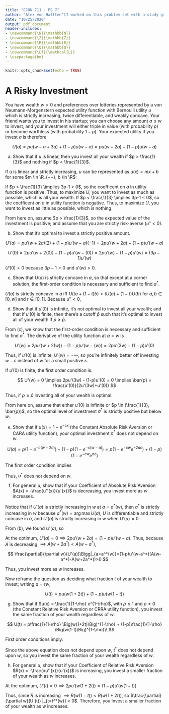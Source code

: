 ```yaml
---
title: "ECON 711 - PS 7"
author: "Alex von Hafften^[I worked on this problem set with a study group of Michael Nattinger, Andrew Smith, Tyler Welch, and Ryan Mather. I also discussed problems with Emily Case, Sarah Bass, and Danny Edgel.]"
date: "10/25/2020"
output: pdf_document
header-includes:
- \newcommand{\N}{\mathbb{N}}
- \newcommand{\Z}{\mathbb{Z}}
- \newcommand{\R}{\mathbb{R}}
- \newcommand{\Q}{\mathbb{Q}}
- \newcommand{\Lf}{\mathcal{L}}
- \usepackage{bm}
---
```


```r
knitr::opts_chunk$set(echo = TRUE)
```

# A Risky Investment

You have wealth $w > 0$ and preferences over lotteries represented by a von Neumann-Morgenstern expected utility function with Bernoulli utility $u$ which is strictly increasing, twice differentiable, and weakly concave.  Your friend wants you to invest in his startup; you can choose any amount $a \le w$ to invest, and your investment will either triple in value (with probability $p$) or become worthless (with probability $1-p$).  Your expected utility if you invest $a$ is therefore

$$
U(a) = pu(w-a+3a) + (1-p)u(w-a) = pu(w+2a) + (1-p)u(w-a)
$$

(a) Show that if $u$ is linear, then you invest all your wealth if $p > \frac{1}{3}$ and nothing if $p < \frac{1}{3}$.

If $u$ is linear and strictly increasing, $u$ can be represented as $u(x) = mx+b$ for some $m \in \R_{++}, b \in \R$:

\begin{align*}
U(a) 
&= pu(w+2a) + (1-p)u(w-a) \\
&= p(m(w+2a)+b) + (1-p)(m(w-a)+b) \\
&= pwm + 2pam + pb + wm - pwm - am + pam + b - pb \\
&= (3p - 1)ma + mw + b \\
\end{align*}

If $p > \frac{1}{3} \implies 3p-1 > 0$, so the coefficent on $a$ in utility function is positive. Thus, to maximize $U$, you want to invest as much as possible, which is all your wealth.  If $p < \frac{1}{3} \implies 3p-1 < 0$, so the coefficent on $a$ in utility function is negative. Thus, to maximize $U$, you want to invest as little as possible, which is nothing.

From here on, assume $p > \frac{1}{3}$, so the expected value of the investment is positive; and assume that you are strictly risk-averse ($u''< 0$).

(b) Show that it's optimal to invest a strictly positive amount.\footnote{You can do this by showing that $U'(0)>0$ - the marginal expected utility of increasing $a$ is positive when $a=0$.}

$$
U'(a) = pu'(w+2a)(2) + (1-p)u'(w-a)(-1) = 2pu'(w+2a) - (1-p)u'(w-a)
$$

$$
U'(0) = 2pu'(w+2(0)) - (1-p)u'(w-(0)) = 2pu'(w) - (1-p)u'(w) = (3p-1)u'(w)
$$

$U'(0) > 0$ because $3p-1 > 0$ and $u'(w) > 0$.

\pagebreak

(c) Show that $U(a)$ is strictly concave in $a$, so that except at a corner solution, the first-order condition is necessary and sufficient to find $a^*$.

$U(a)$ is strictly concave in $a$ iff $U(ta+(1-t)b) < tU(a)+(1-t)U(b)$ for $a, b \in [0, w]$ and $t \in [0, 1]$.  Because $u'' < 0$,

\begin{align*}
U(ta+(1-t)b) 
&= pu(w + 2(ta + (1-t)b)) + (1-p)u(w-(ta+(1-t)b)) \\
&= pu(t(w + 2a) + (1-t)(w + 2b)) + (1-p)u(t(w-a)+(1-t)(w-b)) \\
&< p(tu(w + 2a) + (1-t)u(w + 2b)) + (1-p)(tu(w-a)+(1-t)u(w-b)) \\
&= t ( pu(w + 2a) +(1-p) u(w-a)) + (1-t)(pu(w + 2b) + (1-p)u(w-b)) \\
&= t U(a) + (1-t)U(b)
\end{align*}

(d) Show that if $u'(0)$ is infinite, it's not optimal to invest all your wealth; and that if $u'(0)$ is finite, then there's a cutoff $\bar{p}$ such that it's optimal to invest all of your wealth if $p \ge \bar{p}$.

From (c), we know that the first-order condition is necessary and sufficient to find $a^*$.  The derivative of the utility function at $a=w$ is

$$
U'(w) = 2pu'(w+2(w)) - (1-p)u'(w-(w)) = 2pu'(3w) - (1-p)u'(0) 
$$

Thus, if $u'(0)$ is infinite, $U'(w) = -\infty$, so you're infinitely better off investing $w - \varepsilon$ instead of $w$ for a small positive $\varepsilon$.

If $u'(0)$ is finite, the first order condition is:

$$
U'(w) = 0 \implies 2pu'(3w) - (1-p)u'(0) = 0 \implies \bar{p} = \frac{u'(0)}{2u'(3w)+u'(0)}
$$

Thus, if $p \ge \bar{p}$ investing all of your wealth is optimal.

From here on, assume that either $u'(0)$ is infinite or $p \in (\frac{1}{3}, \bar{p})$, so the optimal level of investment $a^*$ is strictly positive but below $w$.

(e) Show that if $u(x) = 1 - e^{-cx}$ (the Constant Absolute Risk Aversion or CARA utility function), your optimal investment $a^*$ does not depend on $w$.

$$
U(a) = p(1 - e^{-c(w+2a)}) + (1-p)(1 - e^{-c(w-a)}) = p(1 - e^{-cw}e^{-2ac}) + (1-p)(1 - e^{-cw}e^{ac})
$$

The first order condition implies

\begin{align*}
U'(a) &= 0 \\
\implies  p(- e^{-cw}e^{-2ac}(-2c)) + (1-p)(- e^{-cw}e^{ac}(c)) &= 0 \\
\implies  2pe^{-2ac} &= (1-p)e^{ac} \\
\implies  a^* &= \frac{3c\ln(1-p)}{\ln(2p)}
\end{align*}

Thus, $a^*$ does not depend on $w$.

\pagebreak

(f) For general $u$, show that if your Coefficient of Absolute Risk Aversion $A(x) = -\frac{u''(x)}{u'(x)}$ is decreasing, you invest more as $w$ increases.

Notice that if $U'(a)$ is strictly increasing in $w$ at $a=a^*(w)$, then $a^*$ is strictly increasing in $w$ because $a^*(w) = \arg\max U(a)$, $U$ is differentiable and strictly concave in $a$, and $U'(a)$ is strictly increasing in $w$ when $U'(a)=0$.

From (b), we found $U'(a)$, so

\begin{align*}
\frac{\partial}{\partial w}(U'(a)) 
&= 2pu''(w+2a) - (1-p)u''(w-a) \\
&= -2pu'(w+2a)\Bigg(- \frac{u''(w+2a)}{u'(w+2a)}\Bigg) + (1-p)u'(w-a)\Bigg(-\frac{u''(w-a)}{u'(w-a)}\Bigg) \\
&= -2pu'(w+2a)A(w+2a) + (1-p)u'(w-a)A(w-a)
\end{align*}

At the optimum, $U'(a) = 0 \implies 2pu'(w+2a) = (1-p)u'(w-a)$. Thus, because $A$ is decreasing $\implies A(w+2a^*)<A(w-a^*)$,

$$
\frac{\partial}{\partial w}(U'(a))\Bigg|_{a=a^*(w)}=(1-p)u'(w-a^*)(A(w-a^*)-A(w+2a^*))>0
$$

Thus, you invest more as $w$ increases.

Now reframe the question as deciding what fraction $t$ of your wealth to invest; writing $a = tw$,

$$
U(t) = pu(w(1+2t)) + (1-p)u(w(1-t))
$$

(g) Show that if $u(x) = \frac{1}{1-\rho} x^{1-\rho}$, with $\rho \le 1$ and $\rho \neq 0$ (the Constant Relative Risk Aversion or CRRA utility function), you invest the same fraction of your wealth regardless of $w$.

$$
U(t) = p\frac{1}{1-\rho} \Big(w(1+2t)\Big)^{1-\rho} + (1-p)\frac{1}{1-\rho} \Big(w(1-t)\Big)^{1-\rho}\\
$$

First order conditions imply:

\begin{align*}
U'(t) &= 0 \\
\implies p\frac{1-\rho}{1-\rho} \Big(w(1+2t)\Big)^{-\rho}(2w) + (1-p)\frac{1-\rho}{1-\rho} \Big(w(1-t)\Big)^{-\rho} (-w) &= 0\\
2wp \Big(w(1+2t)\Big)^{-\rho}  -w(1-p) \Big(w(1-t)\Big)^{-\rho} &= 0\\
\implies 2 p (1+2t)^{-\rho} -(1-p) (1-t)^{-\rho} &= 0\\
\end{align*}

Since the above equation does not depend upon $w$, $t^*$ does not depend upon $w$, so you invest the same fraction of your wealth regardless of $w$.

\pagebreak

(h) For general $u$, show that if your Coefficient of Relative Risk Aversion $R(x) = -\frac{xu''(x)}{u'(x)}$ is increasing, you invest a smaller fraction of your wealth as $w$ increases.

\begin{align*}
U'(t) &= 2wpu'(w(1+2t)) + (1-p)u'(w(1-t))(-w) \\
&=2wpu'(w(1+2t)) - w(1-p)u'(w(1-t)) \\
\frac{\partial}{\partial w}(U'(t)) &= 2pu'(w(1+2t)) + 2wpu''(w(1+2t))(1+2t) \\
&- (1-p)u'(w(1-t)) - w(1-p)u''(w(1-t))(1-t)\\
\end{align*}

At the optimum, $U'(t) = 0 \implies 2pu'(w(1+2t)) = (1-p)u'(w(1-t))$

\begin{align*}
\frac{\partial}{\partial w}(U'(t)) \Bigg|_{t=t^*(w)} 
&= 2wpu''(w(1+2t))(1+2t) - w(1-p)u''(w(1-t))(1-t)\\
&= -2pu'(w(1+2t))\Bigg(-w(1+2t)\frac{u''(w(1+2t))}{u'(w(1+2t))}\Bigg) \\
&+ (1-p)u'(w(1-t))\Bigg(-w(1-t)\frac{u''(w(1-t))(1-t)}{u'(w(1-t))(1-t)}\Bigg)\\
&= -2pu'(w(1+2t))R(w(1+2t)) + (1-p)u'(w(1-t))R(w(1-t))\\
&= 2pu'(w(1+2t))(R(w(1-t)) - R(w(1+2t)))
\end{align*}

Thus, since $R$ is increasing $\implies R(w(1-t)) < R(w(1+2t))$, so $\frac{\partial}{\partial w}(U'(t)) |_{t=t^*(w)} < 0$. Therefore, you invest a smaller fraction of your wealth as $w$ increases.